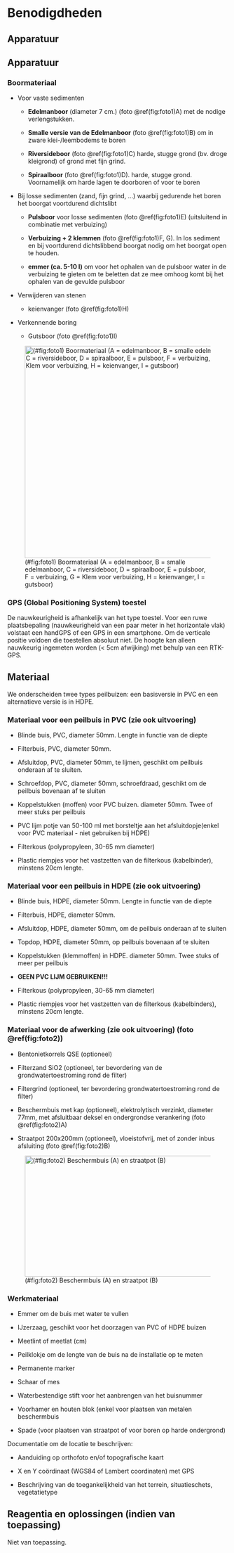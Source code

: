 # Benodigdheden

## Apparatuur

```{=html}
<!--
Opsomming van de apparatuur die nodig is en verwijzingen naar de sip's (Standard Instrument Procedure; <protocol-code>-YYYY.NN) indien die er zijn.
Indien geen specifiek sip's voorhanden, illustreer de toegelaten apparatuur met foto's, geef het exacte type apparatuur mee, ...
-->
```
## Apparatuur

### Boormateriaal

-   Voor vaste sedimenten

    -   **Edelmanboor** (diameter 7 cm.) (foto \@ref(fig:foto1)A) met de nodige verlengstukken.

    -   **Smalle versie van de Edelmanboor** (foto \@ref(fig:foto1)B) om in zware klei-/leembodems te boren

    -   **Riversideboor** (foto \@ref(fig:foto1)C) harde, stugge grond (bv. droge kleigrond) of grond met fijn grind.

    -   **Spiraalboor** (foto \@ref(fig:foto1)D).
        harde, stugge grond.
        Voornamelijk om harde lagen te doorboren of voor te boren

-   Bij losse sedimenten (zand, fijn grind, ...) waarbij gedurende het boren het boorgat voortdurend dichtslibt

    -   **Pulsboor** voor losse sedimenten (foto \@ref(fig:foto1)E) (uitsluitend in combinatie met verbuizing)

    -   **Verbuizing + 2 klemmen** (foto \@ref(fig:foto1)F, G).
        In los sediment en bij voortdurend dichtslibbend boorgat nodig om het boorgat open te houden.

    -   **emmer (ca. 5-10 l)** om voor het ophalen van de pulsboor water in de verbuizing te gieten om te beletten dat ze mee omhoog komt bij het ophalen van de gevulde pulsboor

-   Verwijderen van stenen

    -   keienvanger (foto \@ref(fig:foto1)H)

-   Verkennende boring

    -   Gutsboor (foto \@ref(fig:foto1)I)

![(#fig:foto1) Boormateriaal (A = edelmanboor, B = smalle edelmanboor, C = riversideboor, D = spiraalboor, E = pulsboor, F = verbuizing, G = Klem voor verbuizing, H = keienvanger, I = gutsboor)](./media/image1.jpg){width="5.068562992125984in" height="5.026042213473316in"}

### GPS (Global Positioning System) toestel

De nauwkeurigheid is afhankelijk van het type toestel.
Voor een ruwe plaatsbepaling (nauwkeurigheid van een paar meter in het horizontale vlak) volstaat een handGPS of een GPS in een smartphone.
Om de verticale positie voldoen die toestellen absoluut niet.
De hoogte kan alleen nauwkeurig ingemeten worden (\< 5cm afwijking) met behulp van een RTK-GPS.

## Materiaal

```{=html}
<!--
Opsomming van gebruikte materialen.
Duidelijk aangeven welke materialen toelaatbaar zijn, welke volumes, afmetingen, materiaal, ... 
vb. vermeld niet staalnamepotje, maar wel: vierkant flesje, volume 250 ml, gegradueerd, vervaardigd uit PE, met afsluitbare deksel uit PP.
-->
```
We onderscheiden twee types peilbuizen: een basisversie in PVC en een alternatieve versie is in HDPE.

### Materiaal voor een peilbuis in PVC (zie ook uitvoering)

-   Blinde buis, PVC, diameter 50mm.
    Lengte in functie van de diepte

-   Filterbuis, PVC, diameter 50mm.

-   Afsluitdop, PVC, diameter 50mm, te lijmen, geschikt om peilbuis onderaan af te sluiten.

-   Schroefdop, PVC, diameter 50mm, schroefdraad, geschikt om de peilbuis bovenaan af te sluiten

-   Koppelstukken (moffen) voor PVC buizen.
    diameter 50mm.
    Twee of meer stuks per peilbuis

-   PVC lijm potje van 50-100 ml met borsteltje aan het afsluitdopje(enkel voor PVC materiaal - niet gebruiken bij HDPE)

-   Filterkous (polypropyleen, 30-65 mm diameter)

-   Plastic riempjes voor het vastzetten van de filterkous (kabelbinder), minstens 20cm lengte.

### Materiaal voor een peilbuis in HDPE (zie ook uitvoering)

-   Blinde buis, HDPE, diameter 50mm.
    Lengte in functie van de diepte

-   Filterbuis, HDPE, diameter 50mm.

-   Afsluitdop, HDPE, diameter 50mm, om de peilbuis onderaan af te sluiten

-   Topdop, HDPE, diameter 50mm, op peilbuis bovenaan af te sluiten

-   Koppelstukken (klemmoffen) in HDPE.
    diameter 50mm.
    Twee stuks of meer per peilbuis

-   **GEEN PVC LIJM GEBRUIKEN!!!**

-   Filterkous (polypropyleen, 30-65 mm diameter)

-   Plastic riempjes voor het vastzetten van de filterkous (kabelbinders), minstens 20cm lengte.

### Materiaal voor de afwerking (zie ook uitvoering) (foto \@ref(fig:foto2))

-   Bentonietkorrels QSE (optioneel)

-   Filterzand SiO2 (optioneel, ter bevordering van de grondwatertoestroming rond de filter)

-   Filtergrind (optioneel, ter bevordering grondwatertoestroming rond de filter)

-   Beschermbuis met kap (optioneel), elektrolytisch verzinkt, diameter 77mm, met afsluitbaar deksel en ondergrondse verankering (foto \@ref(fig:foto2)A)

-   Straatpot 200x200mm (optioneel), vloeistofvrij, met of zonder inbus afsluiting (foto \@ref(fig:foto2)B)

![(#fig:foto2) Beschermbuis (A) en straatpot (B)](./media/image4.jpg){width="5.828125546806649in" height="2.865168416447944in"}

### Werkmateriaal

-   Emmer om de buis met water te vullen

-   IJzerzaag, geschikt voor het doorzagen van PVC of HDPE buizen

-   Meetlint of meetlat (cm)

-   Peilklokje om de lengte van de buis na de installatie op te meten

-   Permanente marker

-   Schaar of mes

-   Waterbestendige stift voor het aanbrengen van het buisnummer

-   Voorhamer en houten blok (enkel voor plaatsen van metalen beschermbuis

-   Spade (voor plaatsen van straatpot of voor boren op harde ondergrond)

Documentatie om de locatie te beschrijven:

-   Aanduiding op orthofoto en/of topografische kaart

-   X en Y coördinaat (WGS84 of Lambert coordinaten) met GPS

-   Beschrijving van de toegankelijkheid van het terrein, situatieschets, vegetatietype

## Reagentia en oplossingen (indien van toepassing)

```{=html}
<!--
Een opsomming van reagentia, welke zuiverheid, volume, veiligheidsvoorschriften.
vb. Zwavelzuur (H2SO4), geconcentreerd (96%), pro analyse + veiligheidsinfo (sterk zuur, bijtend, gebruik handschoenen, bril en masker bij gebruik)
Een opsomming van oplossingen, welke zuiverheid, volume, veiligheidsvoorschriften.
Indien deze oplossingen zelf worden bereid, vermeld dan ook de bereidingswijze.
vb: Zwavelzuur 1M: verdun zwavelzuur geconcentreerd 18 maal met ultrapuur water.
Opgelet: giet altijd zwavelzuur bij water en nooit omgekeerd!
-->
```
Niet van toepassing.
